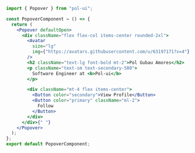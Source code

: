 ```jsx
import { Popover } from "pol-ui";

const PopoverComponent = () => {
  return (
    <Popover defaultOpen>
      <div className="flex flex-col items-center rounded-2xl">
        <Avatar
          size="lg"
          img={"https://avatars.githubusercontent.com/u/63197171?v=4"}
        />
        <h2 className="text-lg font-bold mt-2">Pol Gubau Amores</h2>
        <p className="text-sm text-secondary-500">
          Software Engineer at <b>Pol-ui</b>
        </p>

        <div className="mt-4 flex items-center">
          <Button color="secondary">View Profile</Button>
          <Button color="primary" className="ml-2">
            Follow
          </Button>
        </div>
      </div>{" "}
    </Popover>
  );
};
export default PopoverComponent;
```
